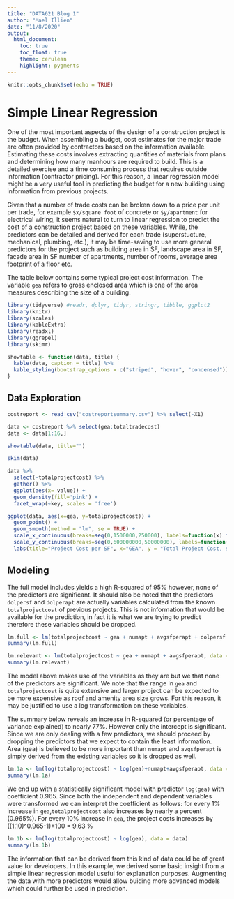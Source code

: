 ```yaml
---
title: "DATA621 Blog 1"
author: "Mael Illien"
date: "11/8/2020"
output:
  html_document:
    toc: true
    toc_float: true
    theme: cerulean
    highlight: pygments
---
```


```r
knitr::opts_chunk$set(echo = TRUE)
```

# Simple Linear Regression

One of the most important aspects of the design of a construction project is the budget. When assembling a budget, cost estimates for the major trade are often provided by contractors based on the information available. Estimating these costs involves extracting quantities of materials from plans and determining how many manhours are required to build. This is a detailed exercise and a time consuming process that requires outside information (contractor pricing). For this reason, a linear regression model might be a very useful tool in predicting the budget for a new building using information from previous projects.

Given that a number of trade costs can be broken down to a price per unit per trade, for example `$x/square foot` of concrete or `$y/apartment` for electrical wiring, it seems natural to turn to linear regression to predict the cost of a construction project based on these variables. While, the predictors can be detailed and derived for each trade (superstucture, mechanical, plumbing, etc.), it may be time-saving to use more general predictors for the project such as building area in SF, landscape area in SF, facade area in SF number of apartments, number of rooms, average area footprint of a floor etc.

The table below contains some typical project cost information. The variable `gea` refers to gross enclosed area which is one of the area measures describing the size of a building.   

```r
library(tidyverse) #readr, dplyr, tidyr, stringr, tibble, ggplot2
library(knitr)
library(scales)
library(kableExtra)
library(readxl)
library(ggrepel)
library(skimr)
```

```r
showtable <- function(data, title) {
  kable(data, caption = title) %>%
  kable_styling(bootstrap_options = c("striped", "hover", "condensed"))
}
```

## Data Exploration

```r
costreport <- read_csv("costreportsummary.csv") %>% select(-X1)
```

```r
data <- costreport %>% select(gea:totaltradecost)
data <- data[1:16,] 

showtable(data, title="")
```

```r
skim(data)
```

```r
data %>% 
  select(-totalprojectcost) %>%
  gather() %>% 
  ggplot(aes(x= value)) + 
  geom_density(fill='pink') + 
  facet_wrap(~key, scales = 'free')
```


```r

ggplot(data, aes(x=gea, y=totalprojectcost)) +
  geom_point() +
  geom_smooth(method = "lm", se = TRUE) +
  scale_x_continuous(breaks=seq(0,1500000,250000), labels=function(x) format(x, big.mark = ",",scientific = FALSE)) +
  scale_y_continuous(breaks=seq(0,600000000,50000000), labels=function(x) format(x, big.mark = ",",scientific = FALSE)) +
  labs(title="Project Cost per SF", x="GEA", y = "Total Project Cost, $")
```

## Modeling

The full model includes yields a high R-squared of 95% however, none of the predictors are significant. It should also be noted that the predictors `dolpersf` and `dolperapt` are actually variables calculated from the known `totalprojectcost` of previous projects. This is not information that would be available for the prediction, in fact it is what we are trying to predict therefore these variables should be dropped.

```r
lm.full <- lm(totalprojectcost ~ gea + numapt + avgsfperapt + dolpersf + dolperapt, data = data)
summary(lm.full)
```

```r
lm.relevant <- lm(totalprojectcost ~ gea + numapt + avgsfperapt, data = data)
summary(lm.relevant)
```

The model above makes use of the variables as they are but we that none of the predictors are significant. We note that the range in `gea` and `totalprojectcost` is quite extensive and larger project can be expected to be more expensive as roof and amenity area size grows. For this reason, it may be justified to use a log transformation on these variables.

The summary below reveals an increase in R-squared (or percentage of variance explained) to nearly 77%. However only the intercept is significant. Since we are only dealing with a few predictors, we should proceed by dropping the predictors that we expect to contain the least information. Area (gea) is believed to be more important than `numapt` and `avgsfperapt` is simply derived from the existing variables so it is dropped as well.

```r
lm.1a <- lm(log(totalprojectcost) ~ log(gea)+numapt+avgsfperapt, data = data)
summary(lm.1a)
```

We end up with a statistically significant model with predictor `log(gea)` with coefficient 0.965. Since both the independent and dependent variables were transformed we can interpret the coefficient as follows: for every 1% increase in `gea`,`totalprojectcost` also increases by nearly a percent (0.965%). For every 10% increase in `gea`, the project costs increases by ((1.10)^0.965-1)*100 = 9.63 %

```r
lm.1b <- lm(log(totalprojectcost) ~ log(gea), data = data)
summary(lm.1b)
```

The information that can be derived from this kind of data could be of great value for developers. In this example, we derived some basic insight from a simple linear regression model useful for explanation purposes. Augmenting the data with more predictors would allow buiding more advanced models which could further be used in prediction.




